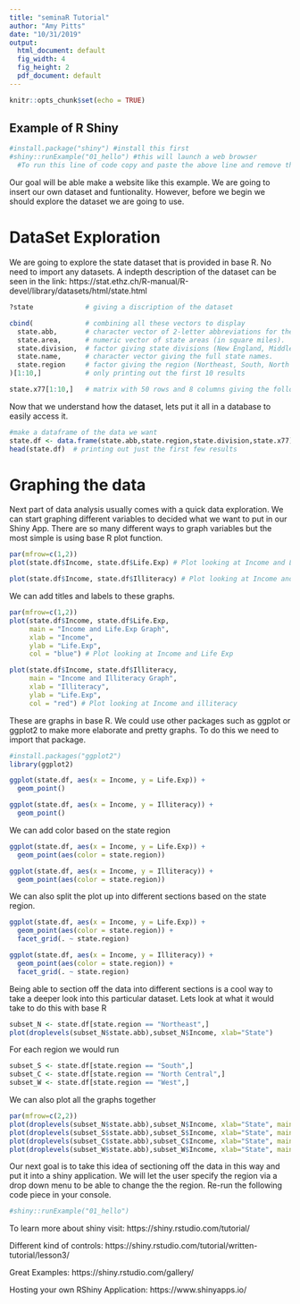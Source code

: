 ```yaml
---
title: "seminaR Tutorial"
author: "Amy Pitts"
date: "10/31/2019"
output:
  html_document: default
  fig_width: 4
  fig_height: 2
  pdf_document: default
---
```


```r
knitr::opts_chunk$set(echo = TRUE)
```

## Example of R Shiny 
```r
#install.package("shiny") #install this first
#shiny::runExample("01_hello") #this will launch a web browser 
  #To run this line of code copy and paste the above line and remove the #.
```

Our goal will be able make a website like this example.  We are going to insert our own dataset and funtionality. However, before we begin we should explore the dataset we are going to use. 

# DataSet Exploration
We are going to explore the state dataset that is provided in base R. No need to import any datasets. A indepth description of the dataset can be seen in the link:
https://stat.ethz.ch/R-manual/R-devel/library/datasets/html/state.html

```r
?state             # giving a discription of the dataset 
```

```r
cbind(             # combining all these vectors to display 
  state.abb,       # character vector of 2-letter abbreviations for the state names. 
  state.area,      # numeric vector of state areas (in square miles).   
  state.division,  # factor giving state divisions (New England, Middle Atlantic, South Atlantic, East South Central, West South Central, East North Central, West North Central, Mountain, and Pacific).
  state.name,      # character vector giving the full state names.
  state.region     # factor giving the region (Northeast, South, North Central, West) that each state belongs to.
)[1:10,]           # only printing out the first 10 results

state.x77[1:10,]   # matrix with 50 rows and 8 columns giving the following statistics in the respective columns.
```

Now that we understand how the dataset, lets put it all in a database to easily access it. 

```r
#make a dataframe of the data we want 
state.df <- data.frame(state.abb,state.region,state.division,state.x77)
head(state.df)  # printing out just the first few results 
```

# Graphing the data 
Next part of data analysis usually comes with a quick data exploration.  We can start graphing different variables to decided what we want to put in our Shiny App. 
There are so many different ways to graph variables but the most simple is using base R plot function. 

```r
par(mfrow=c(1,2))
plot(state.df$Income, state.df$Life.Exp) # Plot looking at Income and Life Exp

plot(state.df$Income, state.df$Illiteracy) # Plot looking at Income and iliiteracy
```

We can add titles and labels to these graphs.

```r
par(mfrow=c(1,2))
plot(state.df$Income, state.df$Life.Exp, 
     main = "Income and Life.Exp Graph",
     xlab = "Income",
     ylab = "Life.Exp",
     col = "blue") # Plot looking at Income and Life Exp

plot(state.df$Income, state.df$Illiteracy,
     main = "Income and Illiteracy Graph",
     xlab = "Illiteracy",
     ylab = "Life.Exp",
     col = "red") # Plot looking at Income and illiteracy
```

These are graphs in base R. We could use other packages such as ggplot or ggplot2 to make more elaborate and pretty graphs. To do this we need to import that package. 

```r
#install.packages("ggplot2")
library(ggplot2)
```

```r
ggplot(state.df, aes(x = Income, y = Life.Exp)) +
  geom_point() 

ggplot(state.df, aes(x = Income, y = Illiteracy)) +
  geom_point() 
```

We can add color based on the state region 

```r
ggplot(state.df, aes(x = Income, y = Life.Exp)) +
  geom_point(aes(color = state.region)) 

ggplot(state.df, aes(x = Income, y = Illiteracy)) +
  geom_point(aes(color = state.region)) 
```

We can also split the plot up into different sections based on the state region. 

```r
ggplot(state.df, aes(x = Income, y = Life.Exp)) +
  geom_point(aes(color = state.region)) +
  facet_grid(. ~ state.region)

ggplot(state.df, aes(x = Income, y = Illiteracy)) +
  geom_point(aes(color = state.region)) +
  facet_grid(. ~ state.region)
```

Being able to section off the data into different sections is a cool way to take a deeper look into this particular dataset.
Lets look at what it would take to do this with base R 

```r
subset_N <- state.df[state.region == "Northeast",]
plot(droplevels(subset_N$state.abb),subset_N$Income, xlab="State")
```

For each region we would run 
```r
subset_S <- state.df[state.region == "South",]
subset_C <- state.df[state.region == "North Central",]
subset_W <- state.df[state.region == "West",]
```

We can also plot all the graphs together 

```r
par(mfrow=c(2,2))
plot(droplevels(subset_N$state.abb),subset_N$Income, xlab="State", main = "North East")
plot(droplevels(subset_S$state.abb),subset_S$Income, xlab="State", main = "South")
plot(droplevels(subset_C$state.abb),subset_C$Income, xlab="State", main = "North Central")
plot(droplevels(subset_W$state.abb),subset_W$Income, xlab="State", main = "West")
```

Our next goal is to take this idea of sectioning off the data in this way and put it into a shiny application. We will let the user specify the region via a drop down menu to be able to change the the region. Re-run the following code piece in your console. 

```r
#shiny::runExample("01_hello")
```

To learn more about shiny visit: https://shiny.rstudio.com/tutorial/

Different kind of controls: https://shiny.rstudio.com/tutorial/written-tutorial/lesson3/

Great Examples: https://shiny.rstudio.com/gallery/

Hosting your own RShiny Application: https://www.shinyapps.io/ 



